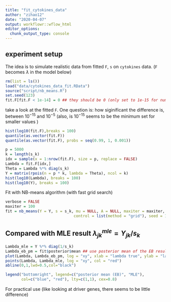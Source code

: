 ```yaml
---
title: "fit_cytokines_data"
author: "zihao12"
date: "2020-04-07"
output: workflowr::wflow_html
editor_options:
  chunk_output_type: console
---
```


## experiment setup

The idea is to simulate realistic data from fitted `F`, `s` on `cytokines` data. (`F` becomes $\lambda$ in the model below)

\begin{align}
  & Y_{jk} \sim Po(s_k \lambda_{jk})\\
  & \lambda_{jk} = \mu_j v_{jk}\\
  & v_{jk} \sim Ga(1/\phi_{jk}, 1/\phi_{jk})
\end{align}

```r
rm(list = ls())
load("data/cytokines_data_fit.RData")
source("script/nb_means.R")
set.seed(123)
fit.F[fit.F < 1e-14] = 0 ## they should be 0 (only set to 1e-15 for numerical issue)
```


take a look at the fitted `F`. 
One question is: how siginificant the difference is, between $10^{-15}$ and $10^{-5}$ (also, is $10^{-15}$ seems to be the minimum set for smaller values )
```r
hist(log10(fit.F),breaks = 100)
quantile(as.vector(fit.F))
quantile(as.vector(fit.F), probs = seq(0.99, 1, 0.001))
```


```r
p = 5000
k = length(s_k)
idx = sample(x = 1:nrow(fit.F), size = p, replace = FALSE)
Lambda = fit.F[idx,]
Theta = Lambda %*% diag(s_k)
Y = matrix(rpois(n = p * k, lambda = Theta), ncol = k)
hist(log10(Lambda), breaks = 100)
hist(log10(Y), breaks = 100)
```

Fit with NB-means algorithm (with fast grid search)
```r
verbose = FALSE
maxiter = 100
fit = nb_means(Y = Y, s = s_k, mu = NULL, A = NULL, maxiter = maxiter, verbose = verbose,
                              control = list(method = "grid"), seed = 123)
```

## Compared with MLE result $\lambda^{mle}_{jk} = Y_{jk}/s_k$
```r
Lambda_mle = Y %*% diag(1/s_k)
Lambda_eb_pm = fit$posterior$mean ## use posterior mean of the EB result
plot(Lambda, Lambda_eb_pm, log = "xy", xlab = "lambda true", ylab = "lambda fit", col = "blue")
points(Lambda, Lambda_mle, log = "xy", col = "red")
abline(0,1,lwd=0.5,col="black")

legend("bottomright", legend=c("posterior mean (EB)", "MLE"),
       col=c("blue", "red"), lty=c(1,1), cex=0.8)
```

For practical use (like looking at driver genes, there seems to be little difference)



